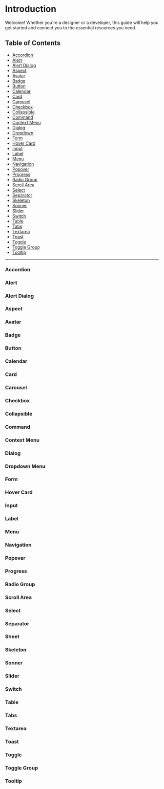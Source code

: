 

# Introduction

Welcome! Whether you're a designer or a developer, this guide will help you get started and connect you to the essential resources you need.

## Table of Contents

- [Accordion](#accordion)
- [Alert](#alert)
- [Alert Dialog](#alert-dialog)
- [Aspect](#aspect)
- [Avatar](#avatar)
- [Badge](#badge)
- [Button](#button)
- [Calendar](#calendar)
- [Card](#card)
- [Carousel](#carousel)
- [Checkbox](#checkbox)
- [Collapsible](#collapsible)
- [Command](#command)
- [Context Menu](#context-menu)
- [Dialog](#dialog)
- [Dropdown](#dropdown)
- [Form](#form)
- [Hover Card](#hover-card)
- [Input](#input)
- [Label](#label)
- [Menu](#menu)
- [Navigation](#navigation)
- [Popover](#popover)
- [Progress](#progress)
- [Radio Group](#radio-group)
- [Scroll Area](#scroll-area)
- [Select](#select)
- [Separator](#separator)
- [Skeleton](#skeleton)
- [Sonner](#sonner)
- [Slider](#slider)
- [Switch](#switch)
- [Table](#table)
- [Tabs](#tabs)
- [Textarea](#textarea)
- [Toast](#toast)
- [Toggle](#toggle)
- [Toggle Group](#toggle-group)
- [Tooltip](#tooltip)

---

### Accordion

<Canvas of={AccordionStories.Default} />

### Alert

<Canvas of={AlertStories.Default} />

### Alert Dialog

<Canvas of={AlertDialogStories.Default} />

### Aspect

<Canvas of={AspectStories.Default} />

### Avatar

<Canvas of={AvatarStories.Default} />

### Badge

<Canvas of={BadgeStories.Default} />

### Button

<Canvas of={ButtonStories.Default} />

### Calendar

<Canvas of={CalendarStories.Default} />

### Card

<Canvas of={CardStories.Default} />

### Carousel

<Canvas of={CarouselStories.Default} />

### Checkbox

<Canvas of={CheckboxStories.Default} />

### Collapsible

<Canvas of={CollapsibleStories.Default} />

### Command

<Canvas of={CommandStories.Default} />

### Context Menu

<Canvas of={ContextMenuStories.Default} />

### Dialog

<Canvas of={DialogStories.Default} />

### Dropdown Menu

<Canvas of={DropdownMenuStories.Default} />

### Form

<Canvas of={FormStories.Default} />

### Hover Card

<Canvas of={HoverCardStories.Default} />

### Input

<Canvas of={InputStories.Default} />

### Label

<Canvas of={LabelStories.Default} />

### Menu

<Canvas of={MenuStories.Default} />

### Navigation

<Canvas of={NavigationStories.Default} />

### Popover

<Canvas of={PopoverStories.Default} />

### Progress

<Canvas of={ProgressStories.Default} />

### Radio Group

<Canvas of={RadioGroupStories.Default} />

### Scroll Area

<Canvas of={ScrollAreaStories.Default} />

### Select

<Canvas of={SelectStories.Default} />

### Separator

<Canvas of={SeparatorStories.Horizontal} />

### Sheet

<Canvas of={SheetStories.Default} />

### Skeleton

<Canvas of={SkeletonStories.Default} />

### Sonner

<Canvas of={SonnerStories.Default} />

### Slider

<Canvas of={SliderStories.Default} />

### Switch

<Canvas of={SwitchStories.Default} />

### Table

<Canvas of={TableStories.Default} />

### Tabs

<Canvas of={TabsStories.Default} />

### Textarea

<Canvas of={TextareaStories.Default} />

### Toast

<Canvas of={ToastStories.Default} />

### Toggle

<Canvas of={ToggleStories.Default} />

### Toggle Group

<Canvas of={ToggleGroupStories.Default} />


### Tooltip

<Canvas of={TooltipStories.Default} />


